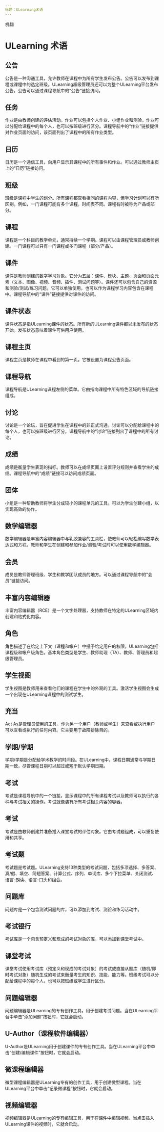```yaml
---
标题：ULearning术语
---
```


机翻
# ULearning 术语 

## 公告
公告是一种沟通工具，允许教师在课程中为所有学生发布公告。公告可以发布到课程或课程中的选定班级。ULearning超级管理员还可以为整个ULearning平台发布公告。公告可以通过课程导航中的“公告”链接访问。

## 任务
作业是由教师创建的评估活动。作业可以包括个人作业、小组作业和测验。作业可以分配给课程中的每个人，也可以按班级进行区分。课程导航中的“作业”链接提供对作业页面的访问，该页面列出了课程中的所有作业类型。

## 日历
日历是一个通信工具，向用户显示其课程中的所有事件和作业。可以通过教师主页上的“日历”链接访问。

## 班级
班级是课程中学生的划分。所有课程都查看相同的课程内容，但学习计划可以有所区别。例如，一门课程可能有多个课程，时间表不同。课程有时被称为产品或部分。

## 课程
课程是一个科目的教学单元，通常持续一个学期。课程可以由课程管理员或教师创建。一门课程可以只有一门课程或多门课程（部分/产品）。

## 课件
课件是教师创建的数字学习对象。它分为五层：课件、模块、主题、页面和页面元素（文本、图像、视频、音频、插件、测试问题等）。课件还可以包含自己的资源和测验/测试/练习问题。它可以单独使用，也可以作为课程学习内容包含在课程中。课程导航中的“课件”链接提供对课件的访问。

## 课件状态
课件状态是指ULearning课件的状态。所有新的ULearning课件都以未发布的状态开始。发布状态意味着课件可供用户使用。

## 课程主页
课程主页是教师在课程中看到的第一页。它被设置为课程公告页面。

## 课程导航
课程导航是ULearning课程左侧的菜单。它由指向课程中所有特色区域的导航链接组成。

## 讨论
讨论是一个论坛，旨在促进学生在课程中的非正式沟通。讨论可以分配给课程中的每个人，也可以按班级进行区分。课程导航中的“讨论”链接列出了课程中的所有讨论。

## 成绩
成绩是衡量学生表现的指标。教师可以在成绩页面上设置评分规则并查看学生的成绩。课程导航中的“成绩”链接可以访问成绩页面。

## 团体
小组是一种帮助教师将学生分成较小的课程单元的工具。可以为学生创建小组，以实现高效的协作。

## 数学编辑器
数学编辑器是丰富内容编辑器中与乳胶兼容的工具栏，使教师可以轻松编写数学表达式和方程。教师和学生在创建和参加作业/测验/考试时可以使用数学编辑器。

## 会员
成员是教师管理班级、学生和教学团队成员的地方。可以通过课程导航中的“会员”链接访问。

## 丰富内容编辑器
丰富内容编辑器（RCE）是一个文字处理器，支持教师在特定的ULearning区域内创建和格式化内容。

## 角色
角色描述了在给定上下文（课程和帐户）中授予给定用户的权限。ULearning包括课程级和帐户级角色。基本角色类型是学生、教师助理（TA）、教师、管理员和超级管理员。

## 学生视图
学生视图是教师用来查看他们的课程在学生中的外观的工具。激活学生视图会生成一个出现在ULearning课程中的测试学生。

## 充当
Act As是管理员使用的工具，作为另一个用户（教师或学生）来查看或执行用户可以查看或执行的任何内容。它主要用于故障排除目的。

## 学期/学期
学期/学期是分配给学术教学的时间段。在ULearning中，课程日期通常与学期日期一致，尽管课程日期可以超过或短于默认学期日期。

## 考试
考试是课程导航中的一个链接，显示课程中的所有课程考试以及教师可以执行的各种与考试相关的操作。考试就像装有所有考试相关内容的容器。

## 考试
考试是由教师创建并准备插入课堂考试的评估对象。它由考试题组成，可以重复使用和共享。

## 考试题
考试题是考试题。ULearning支持13种类型的考试问题，包括多项选择、多答案、真/假、填空、简短答案、计算公式、序列、单词库、多个下拉菜单、关闭测试、语言-朗读、语言-口头和组合。

## 问题库
问题库是一个包含测试问题的库，可以添加到考试、测验和练习活动中。

## 考试银行
考试库是一个包含预定义和现成的考试对象的库，可以添加到课堂考试中。

## 课堂考试
课堂考试使用考试库（预定义和现成的考试对象）的考试或直接从题库（随机/即时考试对象）随机生成的考试来衡量考生的知识、技能、能力等。班级考试可以分配给课程中的每个人，也可以按班级或学生进行区分。

## 问题编辑器
问题编辑器是ULearning的专有创作工具，用于创建考试问题。当在ULearning平台中单击“添加问题”按钮时，它就会启动。

## U-Author（课程软件编辑器）
U-Author是ULearning用于创建课件的专有创作工具。当在ULearning平台中单击“创建/编辑课件”按钮时，它就会启动。

## 微课程编辑器
微型课程编辑器是ULearning专有的创作工具，用于创建微型课程。当在ULearning平台中单击“记录微课程”按钮时，它就会启动。

## 视频编辑器
视频编辑器是ULearning的专有编辑工具，用于在课件中编辑视频。当点击插入ULearning课件的视频时，它就会启动。
